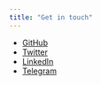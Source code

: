 ```yaml
---
title: "Get in touch"
---
```


- [GitHub](https://github.com/newgnart)
- [Twitter](https://twitter.com/newgnart)
- [LinkedIn](https://linkedin.com/in/nvtrang91)
- [Telegram](https://t.me/newgnart)

